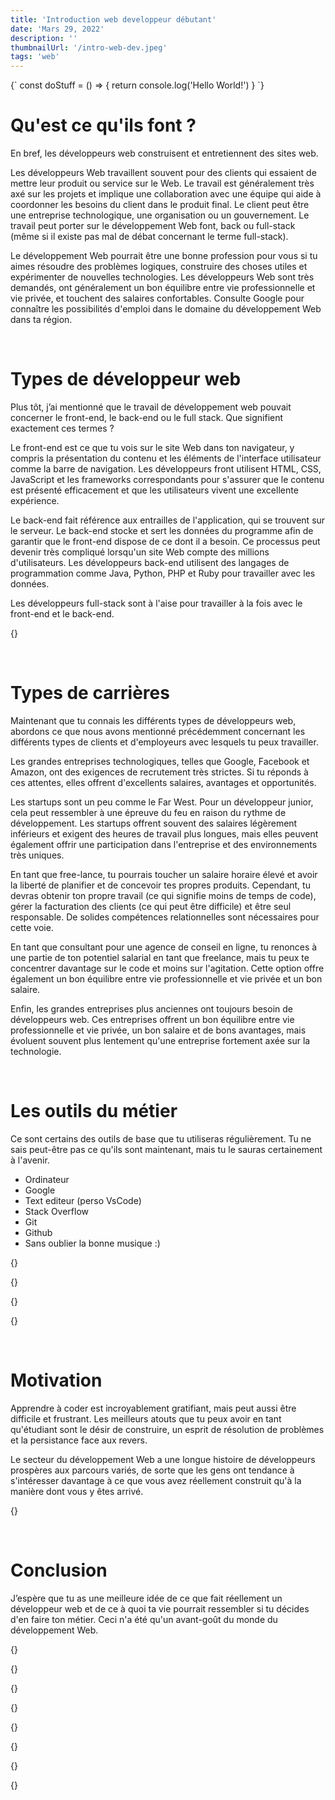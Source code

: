 ```yaml
---
title: 'Introduction web developpeur débutant'
date: 'Mars 29, 2022'
description: ''
thumbnailUrl: '/intro-web-dev.jpeg'
tags: 'web'
---
```


<SyntaxHighlighter language='javascript'>
  {`
    const doStuff = () => {
      return console.log('Hello World!')
    }
  `}
</SyntaxHighlighter>

<h1>Qu'est ce qu'ils font ?</h1>

En bref, les développeurs web construisent et entretiennent des sites web.

Les développeurs Web travaillent souvent pour des clients qui essaient de mettre leur produit ou service sur le Web.
Le travail est généralement très axé sur les projets et implique une collaboration avec une équipe qui aide à coordonner
les besoins du client dans le produit final. Le client peut être une entreprise technologique, une organisation ou un gouvernement.
Le travail peut porter sur le développement Web font, back ou full-stack (même si il existe pas mal de débat concernant le terme full-stack).

Le développement Web pourrait être une bonne profession pour vous si tu aimes résoudre des problèmes logiques, construire des
choses utiles et expérimenter de nouvelles technologies. Les développeurs Web sont très demandés, ont généralement un bon équilibre entre
vie professionnelle et vie privée, et touchent des salaires confortables. Consulte Google pour connaître les possibilités d'emploi dans le domaine
du développement Web dans ta région.

<br />

<h1>Types de développeur web</h1>

Plus tôt, j’ai mentionné que le travail de développement web pouvait concerner le front-end, le back-end ou le full stack. Que signifient exactement ces termes ?

Le front-end est ce que tu vois sur le site Web dans ton navigateur, y compris la présentation du contenu et les éléments de
l'interface utilisateur comme la barre de navigation. Les développeurs front utilisent HTML, CSS, JavaScript et les frameworks correspondants
pour s'assurer que le contenu est présenté efficacement et que les utilisateurs vivent une excellente expérience.

Le back-end fait référence aux entrailles de l'application, qui se trouvent sur le serveur. Le back-end stocke et sert les données
du programme afin de garantir que le front-end dispose de ce dont il a besoin. Ce processus peut devenir très compliqué lorsqu'un site Web
compte des millions d'utilisateurs. Les développeurs back-end utilisent des langages de programmation comme Java, Python, PHP et Ruby pour travailler avec les données.

Les développeurs full-stack sont à l'aise pour travailler à la fois avec le front-end et le back-end.

{<LinkPreviewer
    href='https://www.udacity.com/blog/2020/12/front-end-vs-back-end-vs-full-stack-web-developers.html'
    image='https://www.udacity.com/blog/wp-content/uploads/2021/07/Screen-Shot-2021-07-01-at-2.05.33-PM-632x630.png.webp'
    title='Front-End vs Back-End vs Full Stack'
    text='You open a new browser tab, type in a URL, and press enter. The site loads instantly. It nearly takes your breath away with its ultra-clean layout, well-constructed pages, and impressive visuals. The people responsible for every part of that experience? Web developers.   '
/>}

<br />

<h1>Types de carrières</h1>

Maintenant que tu connais les différents types de développeurs web, abordons ce que nous avons mentionné précédemment concernant les
différents types de clients et d'employeurs avec lesquels tu peux travailler.

Les grandes entreprises technologiques, telles que Google, Facebook et Amazon, ont des exigences de recrutement très strictes. Si tu
réponds à ces attentes, elles offrent d'excellents salaires, avantages et opportunités.

Les startups sont un peu comme le Far West. Pour un développeur junior, cela peut ressembler à une épreuve du feu en raison du rythme de développement.
Les startups offrent souvent des salaires légèrement inférieurs et exigent des heures de travail plus longues, mais elles peuvent également offrir une
participation dans l'entreprise et des environnements très uniques.

En tant que free-lance, tu pourrais toucher un salaire horaire élevé et avoir la liberté de planifier et de concevoir tes propres produits.
Cependant, tu devras obtenir ton propre travail (ce qui signifie moins de temps de code), gérer la facturation des clients (ce qui peut être difficile)
et être seul responsable. De solides compétences relationnelles sont nécessaires pour cette voie.

En tant que consultant pour une agence de conseil en ligne, tu renonces à une partie de ton potentiel salarial en tant que freelance,
mais tu peux te concentrer davantage sur le code et moins sur l'agitation. Cette option offre également un bon équilibre entre vie professionnelle et
vie privée et un bon salaire.

Enfin, les grandes entreprises plus anciennes ont toujours besoin de développeurs web. Ces entreprises offrent un bon équilibre entre vie professionnelle
et vie privée, un bon salaire et de bons avantages, mais évoluent souvent plus lentement qu'une entreprise fortement axée sur la technologie.

<br />

<h1>Les outils du métier</h1>

Ce sont certains des outils de base que tu utiliseras régulièrement. Tu ne sais peut-être pas ce qu'ils sont maintenant, mais tu le sauras certainement à l'avenir.

- Ordinateur
- Google
- Text editeur (perso VsCode)
- Stack Overflow
- Git
- Github
- Sans oublier la bonne musique :)

{<LinkPreviewer
    href='https://code.visualstudio.com/'
    image='https://imgs.search.brave.com/HWBwoSNXbPgqtYOYgKB3dP0uQl1XkalksewQPS1Kngk/rs:fit:1030:590:1/g:ce/aHR0cHM6Ly93d3cu/d2luZG93c2xhdGVz/dC5jb20vd3AtY29u/dGVudC91cGxvYWRz/LzIwMTcvMDIvdmlz/dWFsLXN0dWRpby1j/b2RlLnBuZw'
    title='Visual Studio Code - Code editing, Redefined'
    text='Free. Built on open source. Runs everywhere.'
/>}

{<LinkPreviewer
    href='https://stackoverflow.com/'
    image='https://imgs.search.brave.com/AOq5EXnA3ednQ0OJ_T3PYzWXPT71qnuFMBen7WBhlgs/rs:fit:1200:1200:1/g:ce/aHR0cHM6Ly9tZWRp/YS53aXJlZC5jb20v/cGhvdG9zLzU5MjZk/YjIxNzAzNGRjNWY5/MWJlY2Q2Yi9tYXN0/ZXIvd18xOTA0LGNf/bGltaXQvc28tbG9n/by1zLmpwZw'
    title='Stack Overflow - Where Developers Learn, Share & Build Careers'
    text='Stack Overflow is the largest, most trusted online community for developers to learn, share their programming knowledge, and build their careers.'
/>}

{<LinkPreviewer
    href='https://git-scm.com/'
    image='https://imgs.search.brave.com/KZuKeHwJUqEmR1odb9wLAjuEwBHD36E2lO8holg_Q6I/rs:fit:778:502:1/g:ce/aHR0cHM6Ly9jaGV0/YW5wYXRpbC5pbmZv/L3dwLWNvbnRlbnQv/dXBsb2Fkcy8yMDE2/LzAyL0dpdC5wbmc'
    title='Git'
    text='Git is a free and open source distributed version control system designed to handle everything from small to very large projects with speed and efficiency.'
/>}

{<LinkPreviewer
    href='https://github.com/'
    image='https://imgs.search.brave.com/Zp-hesRZ-hhEvbyJrFaKbXtGmLB1vKiqvUkzUObpiu8/rs:fit:1000:562:1/g:ce/aHR0cHM6Ly9pcS5v/cGVuZ2VudXMub3Jn/L2NvbnRlbnQvaW1h/Z2VzLzIwMjAvMTAv/Z2l0aHViLWxvZ28u/cG5n'
    title='Github: Where the world builds software'
    text='Github is where over 73 million developers, shape the future of software, together. Contribute to the open source community, manage your Git'
/>}

<br />

<h1>Motivation</h1>

Apprendre à coder est incroyablement gratifiant, mais peut aussi être difficile et frustrant. Les meilleurs atouts que tu peux avoir en tant qu'étudiant
sont le désir de construire, un esprit de résolution de problèmes et la persistance face aux revers.

Le secteur du développement Web a une longue histoire de développeurs prospères aux parcours variés, de sorte que les gens ont tendance à s'intéresser davantage à
ce que vous avez réellement construit qu'à la manière dont vous y êtes arrivé.

{<LinkPreviewer
    href='https://web.archive.org/web/20160925155912/http://www.happybearsoftware.com/how-to-get-a-programmer-job.html'
    image='https://images.unsplash.com/photo-1602992708529-c9fdb12905c9?ixlib=rb-1.2.1&ixid=MnwxMjA3fDB8MHxwaG90by1wYWdlfHx8fGVufDB8fHx8&auto=format&fit=crop&w=1170&q=80'
    title='How to get a job as a web developer'
    text='In 2008 I moved to the UK after two years of teaching English in Japan. I was newly married with no job and little of my own money. While teaching English and in university I had done some freelance web development work'
/>}

<br />

<h1>Conclusion</h1>

J’espère que tu as une meilleure idée de ce que fait réellement un développeur web et de ce à quoi ta vie pourrait ressembler si tu décides d'en faire ton métier.
Ceci n'a été qu'un avant-goût du monde du développement Web.

{<LinkPreviewer
    href='https://www.thinkful.com/blog/why-learning-to-code-is-so-damn-hard/'
    image='https://s3.amazonaws.com/tf-nightingale/2020/03/LearningToCode_20200306_Blog_Header.jpg'
    title='Why Learning to Code is So Damn Hard'
    text="Quincy Larson was just a 'guy in a suit in an office' and decided he wanted to learn how to code. So he asked around. He started by picking up a bit of Ruby then found himself skimming through other languages"
/>}

{<LinkPreviewer
    href='https://www.quora.com/Computer-Programming/How-can-I-become-a-really-good-web-developer-starting-from-now-at-age-20-before-age-25'
    image='https://images.unsplash.com/photo-1546146830-2cca9512c68e?ixlib=rb-1.2.1&ixid=MnwxMjA3fDB8MHxwaG90by1wYWdlfHx8fGVufDB8fHx8&auto=format&fit=crop&w=880&q=80'
    title='How can I become a really good web developer'
    text="Couldn't be happier that you're interested in web development. I like some of the other answers I see, but I feel like there are still major pieces missing to the puzzle."
/>}

{<LinkPreviewer
    href='https://www.quora.com/Computer-Programming/How-can-I-become-a-really-good-web-developer-starting-from-now-at-age-20-before-age-25'
    image='https://images.unsplash.com/photo-1571525772384-7710e997fa99?ixlib=rb-1.2.1&ixid=MnwxMjA3fDB8MHxwaG90by1wYWdlfHx8fGVufDB8fHx8&auto=format&fit=crop&w=1170&q=80'
    title='What makes an excellent web developer? What qualities do people look for in their staff, consultants, and freelance contractors when they hire a web developer to build a Web site?'
    text="The Hacker Mindset - a person who loves to work out how things work"
/>}

{<LinkPreviewer
    href='https://jaredthenerd.com/2013/05/what-makes-a-good-developer/'
    image='https://jaredthenerd.com/2013/05/What-Makes-A-Good-Developer/holy-crap-sackboy.jpg'
    title='What Makes A Good Developer?'
    text="There’s (hopefully) a good title to get attention. I’ve been spending some time thinking about this lately. Part of being involved in the hiring process "
/>}

{<LinkPreviewer
    href='https://www.freecodecamp.org/news/things-i-wish-someone-had-told-me-when-i-was-learning-how-to-code-565fc9dcb329/'
    image='https://cdn-media-2.freecodecamp.org/w1280/5f9cb9ef740569d1a4caf515.jpg'
    title='Things I Wish Someone Had Told Me When I Was Learning How to Code'
    text="Knowing how to code is mostly about building things, and the path is a lot clearer when you have a sense of the end goal. If your goal is learn to code"
/>}

{<LinkPreviewer
    href='https://techcrunch.com/2014/05/24/dont-believe-anyone-who-tells-you-learning-to-code-is-easy/?guccounter=1'
    image='https://techcrunch.com/wp-content/uploads/2014/05/rage-programming2-e1400706223602.jpg'
    title='Don’t Believe Anyone Who Tells You Learning To Code Is Easy'
    text="One of the most dangerous things I’ve seen happen to people who are just starting to code is being told that it’s easy."
/>}

{<LinkPreviewer
    href='https://codequizzes.wordpress.com/2013/04/28/deliberate-programming-practice/'
    image='https://images.unsplash.com/photo-1475275166152-f1e8005f9854?ixlib=rb-1.2.1&ixid=MnwxMjA3fDB8MHxwaG90by1wYWdlfHx8fGVufDB8fHx8&auto=format&fit=crop&w=1172&q=80'
    title='Deliberate Programming Practice'
    text="Malcolm Gladwell famously proclaimed that it takes 10,000 hours of deliberate practice to achieve mastery in a craft and Peter Norvig cited this finding"
/>}

{<LinkPreviewer
    href='https://github.com/kamranahmedse/developer-roadmap'
    image='https://avatars.githubusercontent.com/u/4921183?v=4'
    title='Developer Roadmap'
    text="Community driven roadmaps, articles and resources for developers"
/>}
